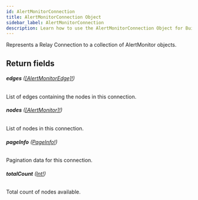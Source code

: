 ```yaml
---
id: AlertMonitorConnection
title: AlertMonitorConnection Object
sidebar_label: AlertMonitorConnection
description: Learn how to use the AlertMonitorConnection Object for Builder's API.
---
```


Represents a Relay Connection to a collection of AlertMonitor objects.

## Return fields

###### <b>edges</b> ([[AlertMonitorEdge]!](/self-managed/composer/builder/api/schema/object/AlertMonitorEdge.mdx))

List of edges containing the nodes in this connection.

###### <b>nodes</b> ([[AlertMonitor]!](/self-managed/composer/builder/api/schema/object/AlertMonitor.mdx))

List of nodes in this connection.

###### <b>pageInfo</b> ([PageInfo!](/self-managed/composer/builder/api/schema/object/PageInfo.mdx))

Pagination data for this connection.

###### <b>totalCount</b> ([Int!](/self-managed/composer/builder/api/schema/scalar/Int.mdx))

Total count of nodes available.
